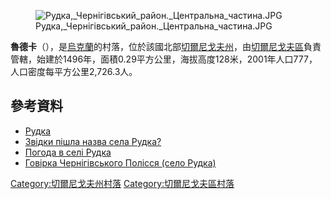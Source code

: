 [[Image:Рудка,_Чернігівський_район._Центральна_частина.JPG|right]]

{{coord|51|34|24|N|31|8|15|E|scale:100000|display=title}}

'''魯德卡'''（{{lang-uk|Рудка}}），是[[烏克蘭|烏克蘭]]的村落，位於該國北部[[切爾尼戈夫州|切爾尼戈夫州]]，由[[切爾尼戈夫區|切爾尼戈夫區]]負責管轄，始建於1496年，面積0.29平方公里，海拔高度128米，2001年人口777，人口密度每平方公里2,726.3人。

==參考資料==
* [http://w1.c1.rada.gov.ua/pls/z7502/A005?rdat1=15.03.2014&rf7571=41475 Рудка]{{dead link|date=2018年5月 |bot=InternetArchiveBot |fix-attempted=yes }}
* [http://tour-cn.com.ua/publ/chernigivskij_rajon/zvidki_pishla_nazva_sela_rudka/106-1-0-740 Звідки пішла назва села Рудка?] {{Wayback|url=http://tour-cn.com.ua/publ/chernigivskij_rajon/zvidki_pishla_nazva_sela_rudka/106-1-0-740 |date=20160925135102 }}
* [http://weather.in.ua/ua/chernigovskaja/22870 Погода в селі Рудка] {{Wayback|url=http://weather.in.ua/ua/chernigovskaja/22870 |date=20111220100708 }}
* [https://www.youtube.com/watch?v=79jJR8yGZuk Говірка Чернігівського Полісся (село Рудка)] {{Wayback|url=https://www.youtube.com/watch?v=79jJR8yGZuk |date=20170129074355 }}

[[Category:切爾尼戈夫州村落|Category:切爾尼戈夫州村落]]
[[Category:切爾尼戈夫區村落|Category:切爾尼戈夫區村落]]


{{Chernihiv-geo-stub}}